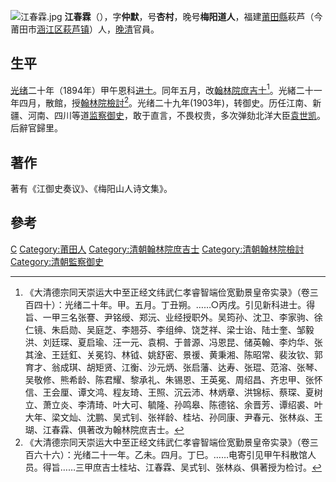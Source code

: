[[File:江春霖.jpg|thumb]]
'''江春霖'''（{{bd|1855年||1918年|catIdx=Jiang江}}），字'''仲默'''，号'''杏村'''，晚号'''梅阳道人'''，福建[[莆田縣|莆田縣]]萩芦（今莆田市[[涵江区|涵江区]][[萩芦镇|萩芦镇]]）人，[[晚清|晚清]]官員。

== 生平 ==
[[光绪|光绪]]二十年（1894年）甲午恩科[[进士|进士]]。同年五月，改[[翰林院|翰林院]][[庶吉士|庶吉士]]<ref>《大清德宗同天崇运大中至正经文纬武仁孝睿智端俭宽勤景皇帝实录》（卷三百四十）：光绪二十年。甲。五月。丁丑朔。……○丙戌。引见新科进士。得旨、一甲三名张謇、尹铭绶、郑沅、业经授职外。吴筠孙、沈卫、李家驹、徐仁镜、朱启勋、吴庭芝、李翘芬、李组绅、饶芝祥、梁士诒、陆士奎、邹毅洪、刘廷琛、夏启瑜、汪一元、袁桐、于普源、冯恩昆、储英翰、李灼华、张其淦、王廷釭、关冕钧、林钺、姚舒密、景禐、黄秉湘、陈昭常、裴汝钦、郭育才、翁成琪、胡矩贤、江衡、沙元炳、张启藩、达寿、张琨、范溶、张琴、吴敬修、熊希龄、陈君耀、黎承礼、朱锡恩、王英冕、周绍昌、齐忠甲、张怀信、王会厘、谭文鸿、程友琦、王照、沉云沛、林炳章、洪锦标、蔡琛、夏树立、萧立炎、李清琦、叶大可、毓隆、孙鸣皋、陈德铭、余晋芳、谭绍裘、叶大年、梁文灿、沈鹏、吴式钊、张祥龄、桂坫、孙同康、尹春元、张林焱、王瑚、江春霖、俱著改为翰林院庶吉士。</ref>。光緒二十一年四月，散館，授[[翰林院|翰林院]][[檢討|檢討]]<ref>《大清德宗同天崇运大中至正经文纬武仁孝睿智端俭宽勤景皇帝实录》（卷三百六十六）：光绪二十一年。乙未。四月。丁巳。……电寄引见甲午科散馆人员。得旨……三甲庶吉士桂坫、江春霖、吴式钊、张林焱、俱著授为检讨。</ref>。光绪二十九年(1903年)，转御史。历任江南、新疆、河南、四川等道[[监察御史|监察御史]]，敢于直言，不畏权贵，多次弹劾北洋大臣[[袁世凯|袁世凯]]。后辭官歸里。

== 著作 ==
著有《江御史奏议》、《梅阳山人诗文集》。

== 參考 ==
{{reflist}}

{{光绪二十年甲午恩科殿试金榜}}
{{清朝欽命憲政編查館職官}}

{{Authority control}}
{{DEFAULTSORT:Jiang江}}
[[Category:江姓|C]]
[[Category:莆田人|Category:莆田人]]
[[Category:清朝翰林院庶吉士|Category:清朝翰林院庶吉士]]
[[Category:清朝翰林院檢討|Category:清朝翰林院檢討]]
[[Category:清朝監察御史|Category:清朝監察御史]]

{{清朝人物小作品}}